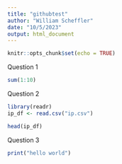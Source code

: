 ```yaml
---
title: "githubtest"
author: "William Scheffler"
date: "10/5/2023"
output: html_document
---
```


```r
knitr::opts_chunk$set(echo = TRUE)
```

Question 1
```r
sum(1:10)
```



Question 2
```r
library(readr)
ip_df <- read.csv("ip.csv")

head(ip_df)
```

Question 3
```r
print("hello world")

```